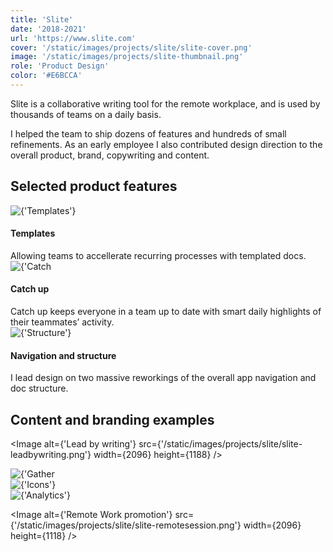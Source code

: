 ```yaml
---
title: 'Slite'
date: '2018-2021'
url: 'https://www.slite.com'
cover: '/static/images/projects/slite/slite-cover.png'
image: '/static/images/projects/slite-thumbnail.png'
role: 'Product Design'
color: '#E6BCCA'
---
```


Slite is a collaborative writing tool for the remote workplace, and is used by thousands of teams on a daily basis.

I helped the team to ship dozens of features and hundreds of small refinements. As an early employee I also contributed design direction to the overall product, brand, copywriting and content.

<h2>Selected product features</h2>
<div className="grid grid-cols-3 gap-4">
  <div className="col-span-3 md:col-span-1">
    <Image
      alt={'Templates'}
      src={'/static/images/projects/slite/slite-templates.png'}
      width={670}
      height={581}
    />
    <h4 className="font-sans">Templates</h4>
    Allowing teams to accellerate recurring processes with templated docs.
  </div>
  <div className="col-span-3 md:col-span-1">
    <Image
      alt={'Catch up'}
      src={'/static/images/projects/slite/slite-catchup.png'}
      width={670}
      height={580}
    />
    <h4 className="font-sans">Catch up</h4>Catch up keeps everyone in a team up to
    date with smart daily highlights of their teammates’ activity.
  </div>
  <div className="col-span-3 md:col-span-1">
    <Image
      alt={'Structure'}
      src={'/static/images/projects/slite/slite-structure.png'}
      width={670}
      height={581}
    />
    <h4 className="font-sans">Navigation and structure</h4>I lead design on two massive
    reworkings of the overall app navigation and doc structure.
  </div>
</div>

<h2>Content and branding examples</h2>

<Image
  alt={'Lead by writing'}
  src={'/static/images/projects/slite/slite-leadbywriting.png'}
  width={2096}
  height={1188}
/>

<div className="grid grid-cols-3 gap-4 my-4">
  <div className="col-span-3 md:col-span-1 flex items-center">
    <Image
      alt={'Gather docs'}
      src={'/static/images/projects/slite/slite-illu-1.png'}
      width={693}
      height={522}
    />
  </div>
  <div className="col-span-3 md:col-span-1 flex items-center">
    <Image
      alt={'Icons'}
      src={'/static/images/projects/slite/slite-illu-2.png'}
      width={506}
      height={523}
    />
  </div>
  <div className="col-span-3 md:col-span-1 flex items-center">
    <Image
      alt={'Analytics'}
      src={'/static/images/projects/slite/slite-illu-3.png'}
      width={522}
      height={522}
    />
  </div>
</div>

<Image
  alt={'Remote Work promotion'}
  src={'/static/images/projects/slite/slite-remotesession.png'}
  width={2096}
  height={1118}
/>
